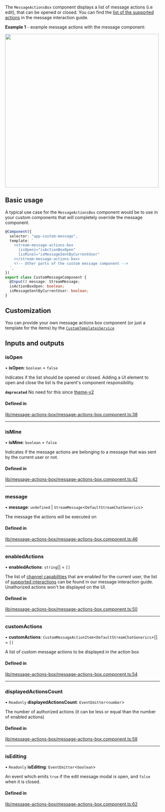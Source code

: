 
The `MessageActionsBox` component displays a list of message actions (i.e edit), that can be opened or closed. You can find the [list of the supported actions](../concepts/message-interactions.mdx) in the message interaction guide.

**Example 1** - example message actions with the message component:

<img src={MessageActionsScreenshot} width="500" />

## Basic usage

A typical use case for the `MessageActionsBox` component would be to use in your custom components that will completely override the message component.

```typescript
@Component({
  selector: "app-custom-message",
  template: `
    <stream-message-actions-box
      [isOpen]="isActionBoxOpen"
      [isMine]="isMessageSentByCurrentUser"
    ></stream-message-actions-box>
    <!-- Other parts of the custom message component -->
  `,
})
export class CustomMessageComponent {
  @Input() message: StreamMessage;
  isActionBoxOpen: boolean;
  isMessageSentByCurrentUser: boolean;
}
```

## Customization

You can provide your own message actions box component (or just a template for the items) by the [`CustomTemplatesService`](../services/CustomTemplatesService.mdx)

[//]: # "Start of generated content"
## Inputs and outputs 


### isOpen

• **isOpen**: `boolean` = `false`

Indicates if the list should be opened or closed. Adding a UI element to open and close the list is the parent's component responsibility.

**`deprecated`** No need for this since [theme-v2](../theming/introduction.mdx)

#### Defined in

[lib/message-actions-box/message-actions-box.component.ts:38](https://github.com/GetStream/stream-chat-angular/blob/9c914eb/projects/stream-chat-angular/src/lib/message-actions-box/message-actions-box.component.ts#L38)

___

### isMine

• **isMine**: `boolean` = `false`

Indicates if the message actions are belonging to a message that was sent by the current user or not.

#### Defined in

[lib/message-actions-box/message-actions-box.component.ts:42](https://github.com/GetStream/stream-chat-angular/blob/9c914eb/projects/stream-chat-angular/src/lib/message-actions-box/message-actions-box.component.ts#L42)

___

### message

• **message**: `undefined` \| `StreamMessage`<`DefaultStreamChatGenerics`\>

The message the actions will be executed on

#### Defined in

[lib/message-actions-box/message-actions-box.component.ts:46](https://github.com/GetStream/stream-chat-angular/blob/9c914eb/projects/stream-chat-angular/src/lib/message-actions-box/message-actions-box.component.ts#L46)

___

### enabledActions

• **enabledActions**: `string`[] = `[]`

The list of [channel capabilities](https://getstream.io/chat/docs/javascript/channel_capabilities/?language=javascript) that are enabled for the current user, the list of [supported interactions](../concepts/message-interactions.mdx) can be found in our message interaction guide. Unathorized actions won't be displayed on the UI.

#### Defined in

[lib/message-actions-box/message-actions-box.component.ts:50](https://github.com/GetStream/stream-chat-angular/blob/9c914eb/projects/stream-chat-angular/src/lib/message-actions-box/message-actions-box.component.ts#L50)

___

### customActions

• **customActions**: `CustomMessageActionItem`<`DefaultStreamChatGenerics`\>[] = `[]`

A list of custom message actions to be displayed in the action box

#### Defined in

[lib/message-actions-box/message-actions-box.component.ts:54](https://github.com/GetStream/stream-chat-angular/blob/9c914eb/projects/stream-chat-angular/src/lib/message-actions-box/message-actions-box.component.ts#L54)

___

### displayedActionsCount

• `Readonly` **displayedActionsCount**: `EventEmitter`<`number`\>

The number of authorized actions (it can be less or equal than the number of enabled actions)

#### Defined in

[lib/message-actions-box/message-actions-box.component.ts:58](https://github.com/GetStream/stream-chat-angular/blob/9c914eb/projects/stream-chat-angular/src/lib/message-actions-box/message-actions-box.component.ts#L58)

___

### isEditing

• `Readonly` **isEditing**: `EventEmitter`<`boolean`\>

An event which emits `true` if the edit message modal is open, and `false` when it is closed.

#### Defined in

[lib/message-actions-box/message-actions-box.component.ts:62](https://github.com/GetStream/stream-chat-angular/blob/9c914eb/projects/stream-chat-angular/src/lib/message-actions-box/message-actions-box.component.ts#L62)

[//]: # "End of generated content"
